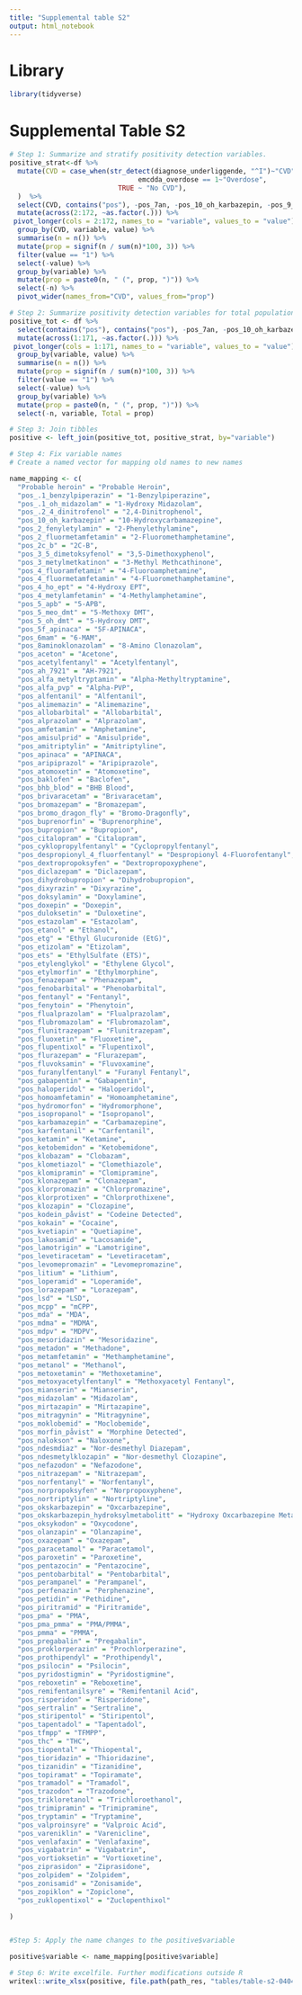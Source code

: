 ```yaml
---
title: "Supplemental table S2"
output: html_notebook
---
```


# Library

```r
library(tidyverse)
```


# Supplemental Table S2

```r
# Step 1: Summarize and stratify positivity detection variables.
positive_strat<-df %>% 
  mutate(CVD = case_when(str_detect(diagnose_underliggende, "^I")~"CVD",
                                emcdda_overdose == 1~"Overdose",
                           TRUE ~ "No CVD"),
  )  %>% 
  select(CVD, contains("pos"), -pos_7an, -pos_10_oh_karbazepin, -pos_9_oh_risperidon, -pos_hydroksybupropion, -pos_bupropion_hydroksybupr, -pos_diazepam, -pos_7af, -pos_7ak,  "Probable heroin" = sanns_heroin)  %>% 
  mutate(across(2:172, ~as.factor(.))) %>% 
 pivot_longer(cols = 2:172, names_to = "variable", values_to = "value") %>%
  group_by(CVD, variable, value) %>%
  summarise(n = n()) %>%
  mutate(prop = signif(n / sum(n)*100, 3)) %>%
  filter(value == "1") %>% 
  select(-value) %>% 
  group_by(variable) %>%
  mutate(prop = paste0(n, " (", prop, ")")) %>% 
  select(-n) %>% 
  pivot_wider(names_from="CVD", values_from="prop")

# Step 2: Summarize positivity detection variables for total population.
positive_tot <- df %>% 
  select(contains("pos"), contains("pos"), -pos_7an, -pos_10_oh_karbazepin, -pos_9_oh_risperidon, -pos_hydroksybupropion, -pos_bupropion_hydroksybupr, -pos_diazepam, -pos_7af, -pos_7ak,  "Probable heroin" = sanns_heroin)  %>% 
  mutate(across(1:171, ~as.factor(.))) %>% 
 pivot_longer(cols = 1:171, names_to = "variable", values_to = "value") %>%
  group_by(variable, value) %>%
  summarise(n = n()) %>%
  mutate(prop = signif(n / sum(n)*100, 3)) %>%
  filter(value == "1") %>% 
  select(-value) %>% 
  group_by(variable) %>%
  mutate(prop = paste0(n, " (", prop, ")")) %>% 
  select(-n, variable, Total = prop) 

# Step 3: Join tibbles
positive <- left_join(positive_tot, positive_strat, by="variable")

# Step 4: Fix variable names
# Create a named vector for mapping old names to new names

name_mapping <- c(
  "Probable heroin" = "Probable Heroin",
  "pos_.1_benzylpiperazin" = "1-Benzylpiperazine",
  "pos_.1_oh_midazolam" = "1-Hydroxy Midazolam",
  "pos_.2_4_dinitrofenol" = "2,4-Dinitrophenol",
  "pos_10_oh_karbazepin" = "10-Hydroxycarbamazepine",
  "pos_2_fenyletylamin" = "2-Phenylethylamine",
  "pos_2_fluormetamfetamin" = "2-Fluoromethamphetamine",
  "pos_2c_b" = "2C-B",
  "pos_3_5_dimetoksyfenol" = "3,5-Dimethoxyphenol",
  "pos_3_metylmetkatinon" = "3-Methyl Methcathinone",
  "pos_4_fluoramfetamin" = "4-Fluoroamphetamine",
  "pos_4_fluormetamfetamin" = "4-Fluoromethamphetamine",
  "pos_4_ho_ept" = "4-Hydroxy EPT",
  "pos_4_metylamfetamin" = "4-Methylamphetamine",
  "pos_5_apb" = "5-APB",
  "pos_5_meo_dmt" = "5-Methoxy DMT",
  "pos_5_oh_dmt" = "5-Hydroxy DMT",
  "pos_5f_apinaca" = "5F-APINACA",
  "pos_6mam" = "6-MAM",
  "pos_8aminoklonazolam" = "8-Amino Clonazolam",
  "pos_aceton" = "Acetone",
  "pos_acetylfentanyl" = "Acetylfentanyl",
  "pos_ah_7921" = "AH-7921",
  "pos_alfa_metyltryptamin" = "Alpha-Methyltryptamine",
  "pos_alfa_pvp" = "Alpha-PVP",
  "pos_alfentanil" = "Alfentanil",
  "pos_alimemazin" = "Alimemazine",
  "pos_allobarbital" = "Allobarbital",
  "pos_alprazolam" = "Alprazolam",
  "pos_amfetamin" = "Amphetamine",
  "pos_amisulprid" = "Amisulpride",
  "pos_amitriptylin" = "Amitriptyline",
  "pos_apinaca" = "APINACA",
  "pos_aripiprazol" = "Aripiprazole",
  "pos_atomoxetin" = "Atomoxetine",
  "pos_baklofen" = "Baclofen",
  "pos_bhb_blod" = "BHB Blood",
  "pos_brivaracetam" = "Brivaracetam",
  "pos_bromazepam" = "Bromazepam",
  "pos_bromo_dragon_fly" = "Bromo-Dragonfly",
  "pos_buprenorfin" = "Buprenorphine",
  "pos_bupropion" = "Bupropion",
  "pos_citalopram" = "Citalopram",
  "pos_cyklopropylfentanyl" = "Cyclopropylfentanyl",
  "pos_despropionyl_4_fluorfentanyl" = "Despropionyl 4-Fluorofentanyl",
  "pos_dextropropoksyfen" = "Dextropropoxyphene",
  "pos_diclazepam" = "Diclazepam",
  "pos_dihydrobupropion" = "Dihydrobupropion",
  "pos_dixyrazin" = "Dixyrazine",
  "pos_doksylamin" = "Doxylamine",
  "pos_doxepin" = "Doxepin",
  "pos_duloksetin" = "Duloxetine",
  "pos_estazolam" = "Estazolam",
  "pos_etanol" = "Ethanol",
  "pos_etg" = "Ethyl Glucuronide (EtG)",
  "pos_etizolam" = "Etizolam",
  "pos_ets" = "EthylSulfate (ETS)",
  "pos_etylenglykol" = "Ethylene Glycol",
  "pos_etylmorfin" = "Ethylmorphine",
  "pos_fenazepam" = "Phenazepam",
  "pos_fenobarbital" = "Phenobarbital",
  "pos_fentanyl" = "Fentanyl",
  "pos_fenytoin" = "Phenytoin",
  "pos_flualprazolam" = "Flualprazolam",
  "pos_flubromazolam" = "Flubromazolam",
  "pos_flunitrazepam" = "Flunitrazepam",
  "pos_fluoxetin" = "Fluoxetine",
  "pos_flupentixol" = "Flupentixol",
  "pos_flurazepam" = "Flurazepam",
  "pos_fluvoksamin" = "Fluvoxamine",
  "pos_furanylfentanyl" = "Furanyl Fentanyl",
  "pos_gabapentin" = "Gabapentin",
  "pos_haloperidol" = "Haloperidol",
  "pos_homoamfetamin" = "Homoamphetamine",
  "pos_hydromorfon" = "Hydromorphone",
  "pos_isopropanol" = "Isopropanol",
  "pos_karbamazepin" = "Carbamazepine",
  "pos_karfentanil" = "Carfentanil",
  "pos_ketamin" = "Ketamine",
  "pos_ketobemidon" = "Ketobemidone",
  "pos_klobazam" = "Clobazam",
  "pos_klometiazol" = "Clomethiazole",
  "pos_klomipramin" = "Clomipramine",
  "pos_klonazepam" = "Clonazepam",
  "pos_klorpromazin" = "Chlorpromazine",
  "pos_klorprotixen" = "Chlorprothixene",
  "pos_klozapin" = "Clozapine",
  "pos_kodein_påvist" = "Codeine Detected",
  "pos_kokain" = "Cocaine",
  "pos_kvetiapin" = "Quetiapine",
  "pos_lakosamid" = "Lacosamide",
  "pos_lamotrigin" = "Lamotrigine",
  "pos_levetiracetam" = "Levetiracetam",
  "pos_levomepromazin" = "Levomepromazine",
  "pos_litium" = "Lithium",
  "pos_loperamid" = "Loperamide",
  "pos_lorazepam" = "Lorazepam",
  "pos_lsd" = "LSD",
  "pos_mcpp" = "mCPP",
  "pos_mda" = "MDA",
  "pos_mdma" = "MDMA",
  "pos_mdpv" = "MDPV",
  "pos_mesoridazin" = "Mesoridazine",
  "pos_metadon" = "Methadone",
  "pos_metamfetamin" = "Methamphetamine",
  "pos_metanol" = "Methanol",
  "pos_metoxetamin" = "Methoxetamine",
  "pos_metoxyacetylfentanyl" = "Methoxyacetyl Fentanyl",
  "pos_mianserin" = "Mianserin",
  "pos_midazolam" = "Midazolam",
  "pos_mirtazapin" = "Mirtazapine",
  "pos_mitragynin" = "Mitragynine",
  "pos_moklobemid" = "Moclobemide",
  "pos_morfin_påvist" = "Morphine Detected",
  "pos_nalokson" = "Naloxone",
  "pos_ndesmdiaz" = "Nor-desmethyl Diazepam",
  "pos_ndesmetylklozapin" = "Nor-desmethyl Clozapine",
  "pos_nefazodon" = "Nefazodone",
  "pos_nitrazepam" = "Nitrazepam",
  "pos_norfentanyl" = "Norfentanyl",
  "pos_norpropoksyfen" = "Norpropoxyphene",
  "pos_nortriptylin" = "Nortriptyline",
  "pos_okskarbazepin" = "Oxcarbazepine",
  "pos_okskarbazepin_hydroksylmetabolitt" = "Hydroxy Oxcarbazepine Metabolite",
  "pos_oksykodon" = "Oxycodone",
  "pos_olanzapin" = "Olanzapine",
  "pos_oxazepam" = "Oxazepam",
  "pos_paracetamol" = "Paracetamol",
  "pos_paroxetin" = "Paroxetine",
  "pos_pentazocin" = "Pentazocine",
  "pos_pentobarbital" = "Pentobarbital",
  "pos_perampanel" = "Perampanel",
  "pos_perfenazin" = "Perphenazine",
  "pos_petidin" = "Pethidine",
  "pos_piritramid" = "Piritramide",
  "pos_pma" = "PMA",
  "pos_pma_pmma" = "PMA/PMMA",
  "pos_pmma" = "PMMA",
  "pos_pregabalin" = "Pregabalin",
  "pos_proklorperazin" = "Prochlorperazine",
  "pos_prothipendyl" = "Prothipendyl",
  "pos_psilocin" = "Psilocin",
  "pos_pyridostigmin" = "Pyridostigmine",
  "pos_reboxetin" = "Reboxetine",
  "pos_remifentanilsyre" = "Remifentanil Acid",
  "pos_risperidon" = "Risperidone",
  "pos_sertralin" = "Sertraline",
  "pos_stiripentol" = "Stiripentol",
  "pos_tapentadol" = "Tapentadol",
  "pos_tfmpp" = "TFMPP",
  "pos_thc" = "THC",
  "pos_tiopental" = "Thiopental",
  "pos_tioridazin" = "Thioridazine",
  "pos_tizanidin" = "Tizanidine",
  "pos_topiramat" = "Topiramate",
  "pos_tramadol" = "Tramadol",
  "pos_trazodon" = "Trazodone",
  "pos_trikloretanol" = "Trichloroethanol",
  "pos_trimipramin" = "Trimipramine",
  "pos_tryptamin" = "Tryptamine",
  "pos_valproinsyre" = "Valproic Acid",
  "pos_vareniklin" = "Varenicline",
  "pos_venlafaxin" = "Venlafaxine",
  "pos_vigabatrin" = "Vigabatrin",
  "pos_vortioksetin" = "Vortioxetine",
  "pos_ziprasidon" = "Ziprasidone",
  "pos_zolpidem" = "Zolpidem",
  "pos_zonisamid" = "Zonisamide",
  "pos_zopiklon" = "Zopiclone",
  "pos_zuklopentixol" = "Zuclopenthixol"

)


#Step 5: Apply the name changes to the positive$variable

positive$variable <- name_mapping[positive$variable]

# Step 6: Write excelfile. Further modifications outside R
writexl::write_xlsx(positive, file.path(path_res, "tables/table-s2-040425.xlsx"))

```

